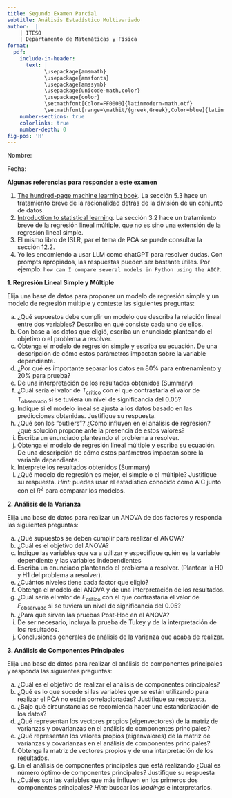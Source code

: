 ```yaml
---
title: Segundo Examen Parcial
subtitle: Análisis Estadístico Multivariado
author:  |
    | ITESO
    | Departamento de Matemáticas y Física  
format:
  pdf: 
    include-in-header: 
      text: |
            \usepackage{amsmath}
            \usepackage{amsfonts}
            \usepackage{amssymb}
            \usepackage{unicode-math,color}
            \usepackage{color}
            \setmathfont[Color=FF0000]{latinmodern-math.otf}
            \setmathfont[range=\mathit/{greek,Greek},Color=blue]{latinmodern-math.otf} % sets greek letters to blue
    number-sections: true
    colorlinks: true
    number-depth: 0
fig-pos: 'H'
---
```


Nombre:

Fecha:

**Algunas referencias para responder a este examen**

1. [The hundred-page machine learning book](https://docs.google.com/viewer?a=v&pid=sites&srcid=dnRzaC50Yy5lZHUudHd8d2VpLWRhby16aG9uZy14dWUtY2hlbmctc2hpLWppbmcteWluZy1iYW58Z3g6MjEzNDc3NGU0ZTM4YWYxMw). La sección 5.3 hace un tratamiento breve de la racionalidad detrás de la división de un conjunto de datos.
2. [Introduction to statistical learning](https://hastie.su.domains/ISLR2/ISLRv2_website.pdf). La sección 3.2 hace un tratamiento breve de la regresión lineal múltiple, que no es sino una extensión de la regresión lineal simple.
3. El mismo libro de ISLR, par el tema de PCA se puede consultar la sección 12.2.
4. Yo les encomiendo a usar LLM como chatGPT para resolver dudas. Con prompts apropiados, las respuestas pueden ser bastante útiles. Por ejemplo: `how can I compare several models in Python using the AIC?`.

**1. Regresión Lineal Simple y Múltiple**

Elija una base de datos para proponer un modelo de regresión simple y un modelo de regresión múltiple y conteste las siguientes preguntas:

a) ¿Qué supuestos debe cumplir un modelo que describa la relación lineal entre dos variables? Describa en qué consiste cada uno de ellos.
b) Con base a los datos que eligió, escriba un enunciado planteando el objetivo o el problema a resolver.
c) Obtenga el modelo de regresión simple y escriba su ecuación. De una descripción de cómo estos parámetros impactan sobre la variable dependiente.
d) ¿Por qué es importante separar los datos en 80% para entrenamiento y 20% para prueba?
e) De una interpretación de los resultados obtenidos (Summary)
f) ¿Cuál sería el valor de $T_\text{crítico}$ con el que contrastaría el valor de $T_\text{observado}$ si se tuviera un nivel de significancia del 0.05? 
g) Indique si el modelo lineal se ajusta a los datos basado en las predicciones obtenidas. Justifique su respuesta.
h) ¿Qué son los “outliers”? ¿Cómo influyen en el análisis de regresión? ¿qué solución propone ante la presencia de estos valores?
i) Escriba un enunciado planteando el problema a resolver.
j) Obtenga el modelo de regresión lineal múltiple y escriba su ecuación. De una descripción de cómo estos parámetros impactan sobre la variable dependiente.
k) Interprete los resultados obtenidos (Summary)
l) ¿Qué modelo de regresión es mejor, el simple o el múltiple? Justifique su respuesta. *Hint:* puedes usar el estadístico conocido como AIC junto con el $R^2$ para comparar los modelos.

**2. Análisis de la Varianza**

Elija una base de datos para realizar un ANOVA de dos factores y responda las siguientes preguntas:

a) ¿Qué supuestos se deben cumplir para realizar el ANOVA?
b) ¿Cuál es el objetivo del ANOVA?
c) Indique las variables que va a utilizar y especifique quién es la variable dependiente y las variables independientes
d) Escriba un enunciado planteando el problema a resolver. (Plantear la H0 y H1 del problema a resolver).
e) ¿Cuántos niveles tiene cada factor que eligió?
f) Obtenga el modelo del ANOVA y de una interpretación de los resultados.
g) ¿Cuál sería el valor de $F_\text{crítico}$ con el que contrastaría el valor de $F_\text{observado}$ si se tuviera un nivel de significancia del 0.05?
h) ¿Para que sirven las pruebas Post-Hoc en el ANOVA?
i) De ser necesario, incluya la prueba de Tukey y de la interpretación de los resultados.
j) Conclusiones generales de análisis de la varianza que acaba de realizar.

**3. Análisis de Componentes Principales**

Elija una base de datos para realizar el análisis de componentes principales y responda las siguientes preguntas:

a) ¿Cuál es el objetivo de realizar el análisis de componentes principales?
b) ¿Qué es lo que sucede si las variables que se están utilizando para realizar el PCA no están correlacionadas? Justifique su respuesta.
c) ¿Bajo qué circunstancias se recomienda hacer una estandarización de los datos?
d) ¿Qué representan los vectores propios (eigenvectores) de la matriz de varianzas y covarianzas en el análisis de componentes principales?
e) ¿Qué representan los valores propios (eigenvalores) de la matriz de varianzas y covarianzas en el análisis de componentes principales?
f) Obtenga la matriz de vectores propios y de una interpretación de los resultados.
g) En el análisis de componentes principales que está realizando ¿Cuál es número óptimo de componentes principales? Justifique su respuesta
h) ¿Cuáles son las variables que más influyen en los primeros dos componentes principales? *Hint:* buscar los *loadings* e interpretarlos.